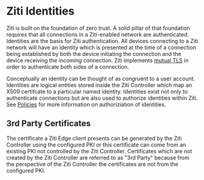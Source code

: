 
# Ziti Identities

Ziti is built on the foundation of zero trust. A solid pillar of that foundation requires that all connections in a
Ziti-enabled network are authenticated.  Identities are the basis for Ziti authentication.  All devices connecting to a
Ziti network will have an Identity which is presented at the time of a connection being established by both the device
initiating the connection and the device receiving the incoming connection. Ziti implements [mutual
TLS](https://en.wikipedia.org/wiki/Mutual_authentication) in order to authenticate both sides of a connection.

Conceptually an identity can be thought of as congruent to a user account.  Identities are logical entities stored
inside the Ziti Controller which map an X509 certifcate to a particular named identity.  Identities exist not only to
authenticate connections but are also used to authorize identities within Ziti. See [Policies](../security/authorization/policies/overview)
for more information on authoriziation of identities.

## 3rd Party Certificates

The certificate a Ziti Edge client presents can be generated by the Ziti Controller using the configured PKI or this
certificate can come from an existing PKI not controlled by the Ziti Controller. Certificates which are not created by
the Ziti Controller are referred to as "3rd Party" because from the perspective of the Ziti Controller the certificates
are not from the configured PKI.

<CreateIdentityCliMd />

<EnrollingMd />
